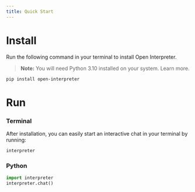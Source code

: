 ```yaml
---
title: Quick Start
---
```


# Install

Run the following command in your terminal to install Open Interpreter.

> **Note:** You will need Python 3.10 installed on your system. Learn more.

```bash
pip install open-interpreter
```

# Run

### Terminal

After installation, you can easily start an interactive chat in your terminal by running:

```bash
interpreter
```

### Python

```python
import interpreter
interpreter.chat()
```